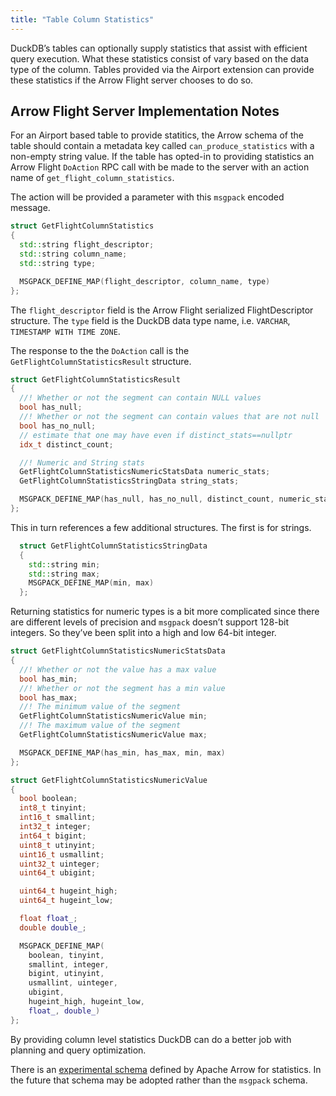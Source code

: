 ```yaml
---
title: "Table Column Statistics"
---
```


DuckDB's tables can optionally supply statistics that assist with efficient query execution. What these statistics consist of vary based on the data type of the column.  Tables provided via the Airport extension can provide these statistics if the Arrow Flight server chooses to do so.

## Arrow Flight Server Implementation Notes

For an Airport based table to provide statitics, the Arrow schema of the table should contain a metadata key called `can_produce_statistics` with a non-empty string value.  If the table has opted-in to providing statistics an Arrow Flight `DoAction` RPC call with be made to the server with an action name of `get_flight_column_statistics`.

The action will be provided a parameter with this `msgpack` encoded message.

```c++
struct GetFlightColumnStatistics
{
  std::string flight_descriptor;
  std::string column_name;
  std::string type;

  MSGPACK_DEFINE_MAP(flight_descriptor, column_name, type)
};
```

The `flight_descriptor` field is the Arrow Flight serialized FlightDescriptor structure.  The `type` field is the DuckDB data type name, i.e. `VARCHAR`, `TIMESTAMP WITH TIME ZONE`.

The response to the the `DoAction` call is the `GetFlightColumnStatisticsResult` structure.

```c++
struct GetFlightColumnStatisticsResult
{
  //! Whether or not the segment can contain NULL values
  bool has_null;
  //! Whether or not the segment can contain values that are not null
  bool has_no_null;
  // estimate that one may have even if distinct_stats==nullptr
  idx_t distinct_count;

  //! Numeric and String stats
  GetFlightColumnStatisticsNumericStatsData numeric_stats;
  GetFlightColumnStatisticsStringData string_stats;

  MSGPACK_DEFINE_MAP(has_null, has_no_null, distinct_count, numeric_stats, string_stats)
};
```
This in turn references a few additional structures.  The first is for strings.

```c++
  struct GetFlightColumnStatisticsStringData
  {
    std::string min;
    std::string max;
    MSGPACK_DEFINE_MAP(min, max)
  };
```

Returning statistics for numeric types is a bit more complicated since there are different levels of precision and `msgpack` doesn't support 128-bit integers.  So they've been split into a high and low 64-bit integer.

```c++
struct GetFlightColumnStatisticsNumericStatsData
{
  //! Whether or not the value has a max value
  bool has_min;
  //! Whether or not the segment has a min value
  bool has_max;
  //! The minimum value of the segment
  GetFlightColumnStatisticsNumericValue min;
  //! The maximum value of the segment
  GetFlightColumnStatisticsNumericValue max;

  MSGPACK_DEFINE_MAP(has_min, has_max, min, max)
};

struct GetFlightColumnStatisticsNumericValue
{
  bool boolean;
  int8_t tinyint;
  int16_t smallint;
  int32_t integer;
  int64_t bigint;
  uint8_t utinyint;
  uint16_t usmallint;
  uint32_t uinteger;
  uint64_t ubigint;

  uint64_t hugeint_high;
  uint64_t hugeint_low;

  float float_;
  double double_;

  MSGPACK_DEFINE_MAP(
    boolean, tinyint,
    smallint, integer,
    bigint, utinyint,
    usmallint, uinteger,
    ubigint,
    hugeint_high, hugeint_low,
    float_, double_)
};
```

By providing column level statistics DuckDB can do a better job with planning and query optimization.

::: {.callout-note}
There is an [experimental schema](https://arrow.apache.org/docs/format/StatisticsSchema.html) defined by Apache Arrow for statistics.  In the future that schema may be adopted rather than the `msgpack` schema.
:::

